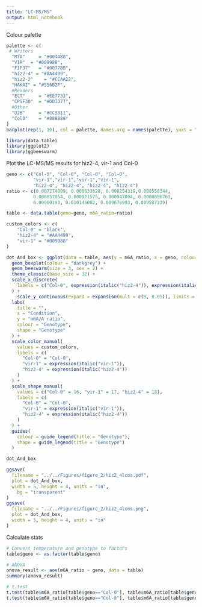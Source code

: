 ```yaml
---
title: "LC-MS/MS"
output: html_notebook
---
```

Colour palette
```r
palette <- c(
 # Writers
  "MTA"     = "#004488",
  "VIR"  = "#009988",
  "FIP37"   = "#0077BB",
  "hiz2-4" = "#AA4499",
  "hiz2-2"    = "#CCAA22",
  "HAKAI" = "#556B2F",
  #Readers
  "ECT"     = "#EE7733",
  "CPSF30"  = "#DD3377",
  #Other
  "U2B"     = "#CC3311",
  "Col0"    = "#888888"
)
barplot(rep(1, 10), col = palette, names.arg = names(palette), yaxt = "n")
```

```r
library(data.table)
library(ggplot2)
library(ggbeeswarm)
```

Plot the LC-MS/MS results for hiz2-4, vir-1 and Col-0
```r
geno <- c("Col-0", "Col-0", "Col-0", "Col-0",
          "vir-1","vir-1","vir-1","vir-1",
          "hiz2-4", "hiz2-4", "hiz2-4", "hiz2-4")
ratio <- c(0.007274009, 0.008633628, 0.008254319,0.008558344,
          0.000857854, 0.000921575, 0.000947094, 0.0000896763,
          0.00960193, 0.010145082, 0.009676993, 0.009587339)

table <- data.table(geno=geno, m6A_ratio=ratio)
```
```r
custom_colors <- c(
    "Col-0" = "black",
    "hiz2-4" = "#AA4499",
    "vir-1" = "#009988"
)
```

```r
dot_And_box <- ggplot(data = table, aes(y = m6A_ratio, x = geno, colour = geno, shape = geno)) +
  geom_boxplot(colour = "darkgrey") +
  geom_beeswarm(size = 3, cex = 2) +
  theme_classic(base_size = 12) +
  scale_x_discrete(
    labels = c("Col-0", expression(italic("hiz2-4")), expression(italic("vir-1")))
  ) +
    scale_y_continuous(expand = expansion(mult = c(0, 0.05)), limits = c(0, NA))+
  labs(
    title = "",
    x = "Condition",
    y = "m6A/A ratio",
    colour = "Genotype",
    shape = "Genotype"
  ) +
  scale_color_manual(
    values = custom_colors,
    labels = c(
      "Col-0" = "Col-0",
      "vir-1" = expression(italic("vir-1")),
      "hiz2-4" = expression(italic("hiz2-4"))
    )
  ) +
  scale_shape_manual(
    values = c("Col-0" = 16, "vir-1" = 17, "hiz2-4" = 18),
    labels = c(
      "Col-0" = "Col-0",
      "vir-1" = expression(italic("vir-1")),
      "hiz2-4" = expression(italic("hiz2-4"))
    )
  ) +
  guides(
    colour = guide_legend(title = "Genotype"),
    shape = guide_legend(title = "Genotype")
  )

dot_And_box
```

```r
ggsave(
  filename = "../../Figures/figure_2/hiz2_4lcms.pdf",
  plot = dot_And_box,
  width = 5, height = 4, units = "in",
    bg = "transparent"
)
ggsave(
  filename = "../../Figures/figure_2/hiz2_4lcms.png",
  plot = dot_And_box,
  width = 5, height = 4, units = "in" 
)
```
Calculate stats
```r
# Convert temperature and genotype to factors
table$geno <- as.factor(table$geno)

# ANOVA
anova_result <- aov(m6A_ratio ~ geno, data = table)
summary(anova_result)

# t.test
t.test(table$m6A_ratio[table$geno=="Col-0"], table$m6A_ratio[table$geno=="hiz2-4"], conf.level = 0.95)
t.test(table$m6A_ratio[table$geno=="Col-0"], table$m6A_ratio[table$geno=="vir-1"], conf.level = 0.95)
```
